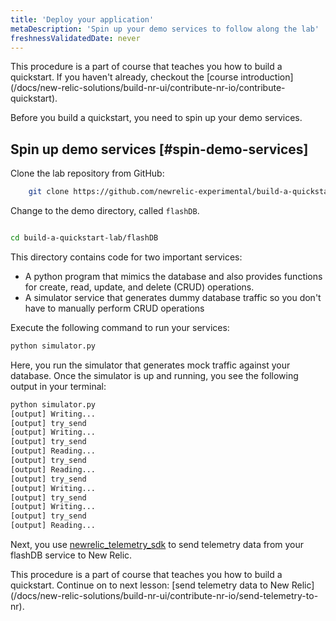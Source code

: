 ```yaml
---
title: 'Deploy your application'
metaDescription: 'Spin up your demo services to follow along the lab'
freshnessValidatedDate: never
---
```


<Callout variant="tip">
  This procedure is a part of course that teaches you how to build a quickstart. If you haven't already, checkout the [course introduction](/docs/new-relic-solutions/build-nr-ui/contribute-nr-io/contribute-quickstart).
</Callout>

Before you build a quickstart, you need to spin up your demo services.

## Spin up demo services [#spin-demo-services]

Clone the lab repository from GitHub:

```bash
    git clone https://github.com/newrelic-experimental/build-a-quickstart-lab.git
```

Change to the demo directory, called `flashDB`.

```bash

cd build-a-quickstart-lab/flashDB

```

This directory contains code for two important services:

* A python program that mimics the database and also provides functions for create, read, update, and delete (CRUD) operations.
* A simulator service that generates dummy database traffic so you don't have to manually perform CRUD operations

Execute the following command to run your services:

```Python
python simulator.py
```

Here, you run the simulator that generates mock traffic against your database. Once the simulator is up and running, you see the following output in your terminal:

```bash animate
python simulator.py
[output] Writing...
[output] try_send
[output] Writing...
[output] try_send
[output] Reading...
[output] try_send
[output] Reading...
[output] try_send
[output] Writing...
[output] try_send
[output] Writing...
[output] try_send
[output] Reading...
```

Next, you use [newrelic_telemetry_sdk](https://github.com/newrelic/newrelic-telemetry-sdk-python) to send telemetry data from your flashDB service to New Relic.

<Callout variant="tip">
  This procedure is a part of course that teaches you how to build a quickstart. Continue on to next lesson: [send telemetry data to New Relic](/docs/new-relic-solutions/build-nr-ui/contribute-nr-io/send-telemetry-to-nr).
</Callout>
